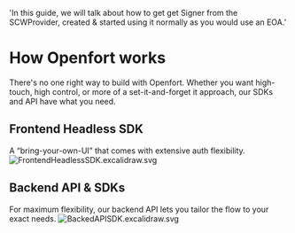   'In this guide, we will talk about how to get get Signer from the SCWProvider, created & started using it normally as you would use an EOA.'

# How Openfort works
There's no one right way to build with Openfort. Whether you want high-touch, high control, or more of a set-it-and-forget it approach, our SDKs and API have what you need.

## Frontend Headless SDK
A “bring-your-own-UI” that comes with extensive auth flexibility.
![FrontendHeadlessSDK.excalidraw.svg](https://blog-cms.openfort.xyz/uploads/Frontend_Headless_SDK_excalidraw_0539af0ca5.svg)

## Backend API & SDKs
For maximum flexibility, our backend API lets you tailor the flow to your exact needs.
![BackedAPISDK.excalidraw.svg](https://blog-cms.openfort.xyz/uploads/Backed_APISDK_excalidraw_271cfc56e5.svg)